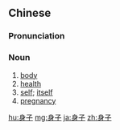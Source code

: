 ==Chinese==
{{zh-forms}}

===Pronunciation===
{{zh-pron
|m=shēnzi
|c=san1 zi2
|cat=n
}}

===Noun===
{{zh-noun}}

# [[body]]
# [[health]]
# [[self]]; [[itself]]
# [[pregnancy]]

[[hu:身子]]
[[mg:身子]]
[[ja:身子]]
[[zh:身子]]